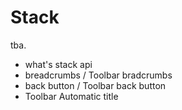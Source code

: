 
<Meta title="Docs/Components/Stack" />

# Stack

tba.

-   what's stack api
-   breadcrumbs / Toolbar bradcrumbs
-   back button / Toolbar back button
-   Toolbar Automatic title
